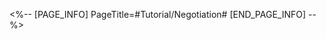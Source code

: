<%-- [PAGE_INFO]
PageTitle=#Tutorial/Negotiation#
[END_PAGE_INFO] --%>
{{Tutorial
|sort      = 611701
|title     = Negotiation
|subtitle  = 
|type      = Adventure
|about     = 
|image1    = Tutorial Negotiation 1.png{{subst:void|<!--$UPLOAD:<<SpriteOutput/TutorialPic/TutorialPage_611701.png>-<Tutorial Negotiation 1.png>>}}
|text1     = At the end of negotiation, if your {{Color|h|nobold=1|morale is higher than or equal to your opponent's}}, it is considered a successful negotiation. Otherwise, it is deemed a failure.
|image2    = Tutorial Negotiation 2.png{{subst:void|<!--$UPLOAD:<<SpriteOutput/TutorialPic/TutorialPage_611702.png>-<Tutorial Negotiation 2.png>>}}
|text2     = During the negotiation process, {{Color|h|nobold=1|if either party's morale drops to zero}}, the negotiation immediately ends.
|image3    = Tutorial Negotiation 3.png{{subst:void|<!--$UPLOAD:<<SpriteOutput/TutorialPic/TutorialPage_611703.png>-<Tutorial Negotiation 3.png>>}}
|text3     = Your {{Color|h|nobold=1|negotiation choices will lead to different outcomes}}, which can either increase or decrease your morale. As you make choices, the negotiation progresses until the number of negotiation rounds drops to 0, at which point the negotiation ends.
|image4    = Tutorial Negotiation 4.png{{subst:void|<!--$UPLOAD:<<SpriteOutput/TutorialPic/TutorialPage_611704.png>-<Tutorial Negotiation 4.png>>}}
|text4     = During your negotiation turn, {{Color|h|nobold=1|you can use "Negotiation Strategies"}} to apply various negotiation techniques to help you succeed.
|image5    = Tutorial Negotiation 5.png{{subst:void|<!--$UPLOAD:<<SpriteOutput/TutorialPic/TutorialPage_611705.png>-<Tutorial Negotiation 5.png>>}}
|text5     = Here you can view your opponent's information. {{Color|h|nobold=1|If you're unsure what to choose}}, ({{tt|tap|on mobile}}/{{tt|press|on controller}}/{{tt|click|on keyboard}}) to view.
}}